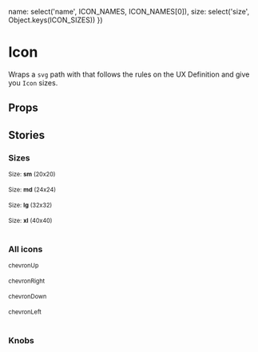 
  name: select('name', ICON_NAMES, ICON_NAMES[0]),
  size: select('size', Object.keys(ICON_SIZES))
})

<Meta title="Atoms/Icon" component={Icon} />

# Icon

Wraps a `svg` path with that follows the rules on the UX Definition and give you `Icon` sizes.

<Preview>
  <Story name="Default">
    <Icon name="chevronUp" />
  </Story>
</Preview>

## Props

<Props of={Icon} />

## Stories

### Sizes

<Preview>
  <Story name="Size: sm">
    <div>
      <small>
        Size: <strong>sm</strong> (20x20)
      </small>
      <br />
      <br />
      <Icon name="chevronUp" size="sm" />
    </div>
  </Story>
  <Story name="Size: md">
    <div>
      <small>
        Size: <strong>md</strong> (24x24)
      </small>
      <br />
      <br />
      <Icon name="chevronUp" size="md" />
    </div>
  </Story>
  <Story name="Size: lg">
    <div>
      <small>
        Size: <strong>lg</strong> (32x32)
      </small>
      <br />
      <br />
      <Icon name="chevronUp" size="lg" />
    </div>
  </Story>
  <Story name="Size: xl">
    <div>
      <small>
        Size: <strong>xl</strong> (40x40)
      </small>
      <br />
      <br />
      <Icon name="chevronUp" size="xl" />
    </div>
  </Story>
</Preview>

### All icons

<Preview>
  <Story name="Icon: chevronUp">
    <div>
      <small>chevronUp</small>
      <br />
      <br />
      <Icon name="chevronUp" />
    </div>
  </Story>
  <Story name="Icon: chevronRight">
    <div>
      <small>chevronRight</small>
      <br />
      <br />
      <Icon name="chevronRight" />
    </div>
  </Story>
  <Story name="Icon: chevronDown">
    <div>
      <small>chevronDown</small>
      <br />
      <br />
      <Icon name="chevronDown" />
    </div>
  </Story>
  <Story name="Icon: chevronLeft">
    <div>
      <small>chevronLeft</small>
      <br />
      <br />
      <Icon name="chevronLeft" />
    </div>
  </Story>
</Preview>

### Knobs

<Preview>
  <Story name="Knobs">
    <Icon {...knobsProps()} />
  </Story>
</Preview>

